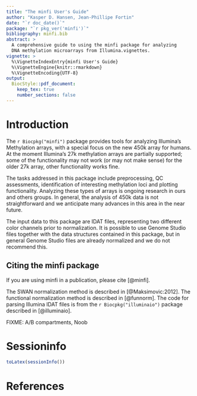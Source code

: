 ```yaml
---
title: "The minfi User's Guide"
author: "Kasper D. Hansen, Jean-Phillipe Fortin"
date: "`r doc_date()`"
package: "`r pkg_ver('minfi')`"
bibliography: minfi.bib
abstract: >
  A comprehensive guide to using the minfi package for analyzing
  DNA methylation microarrays from Illumina.vignettes.
vignette: >
  %\VignetteIndexEntry{minfi User's Guide}
  %\VignetteEngine{knitr::rmarkdown}
  %\VignetteEncoding{UTF-8}
output: 
  BiocStyle::pdf_document:
    keep_tex: true
    number_sections: false
---
```


# Introduction

The `r Biocpkg("minfi")` package provides tools for analyzing Illumina's Methylation arrays, with a
special focus on the new 450k array for humans.  At the moment Illumina's 27k methylation arrays are
partially supported; some of the functionality may not work (or may not make sense) for the older
27k array, other functionality works fine.

The tasks addressed in this package include preprocessing, QC assessments, identification of
interesting methylation loci and plotting functionality.  Analyzing these types of arrays is ongoing
research in ours and others groups.  In general, the analysis of 450k data is not straightforward
and we anticipate many advances in this area in the near future.

The input data to this package are IDAT files, representing two different color channels prior to
normalization.  It is possible to use Genome Studio files together with the data structures
contained in this package, but in general Genome Studio files are already normalized and we do not
recommend this.

## Citing the minfi package

If you are using minfi in a publication, please cite [@minfi].

The SWAN normalization method
is described in [@Maksimovic:2012].  The functional normalization method is described in [@funnorm].  The code for parsing Illumina IDAT files is from the `r Biocpkg("illuminaio")` package
described in [@illuminaio].

FIXME: A/B compartments, Noob

# Sessioninfo

```r
toLatex(sessionInfo())
```

# References


